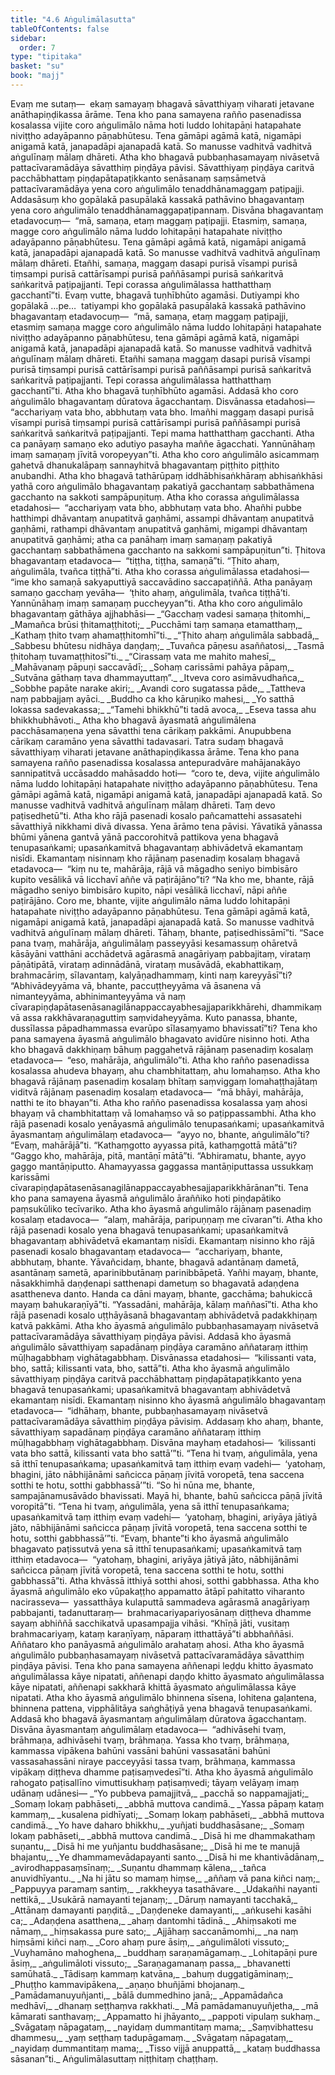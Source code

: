 ```yaml
---
title: "4.6 Aṅgulimālasutta"
tableOfContents: false
sidebar:
  order: 7
type: "tipitaka"
basket: "su"
book: "majj"
---
```



<DynamicBreadcrumb />

<Division number="347" book="majj" bookNo="10" page="301">

<Paragraph number="994" book="majj">
Evaṃ me sutaṃ—  ekaṃ samayaṃ bhagavā sāvatthiyaṃ viharati jetavane anāthapiṇḍikassa ārāme. Tena kho pana samayena rañño pasenadissa kosalassa vijite coro aṅgulimālo nāma hoti luddo lohitapāṇi hatapahate niviṭṭho adayāpanno pāṇabhūtesu. Tena gāmāpi agāmā katā, nigamāpi anigamā katā, janapadāpi ajanapadā katā. So manusse vadhitvā vadhitvā aṅgulīnaṃ mālaṃ dhāreti. Atha kho bhagavā pubbaṇhasamayaṃ nivāsetvā pattacīvaramādāya sāvatthiṃ piṇḍāya pāvisi. Sāvatthiyaṃ piṇḍāya caritvā pacchābhattaṃ piṇḍapātapaṭikkanto senāsanaṃ saṃsāmetvā pattacīvaramādāya yena coro aṅgulimālo tenaddhānamaggaṃ paṭipajji. Addasāsuṃ kho gopālakā pasupālakā kassakā pathāvino bhagavantaṃ yena coro aṅgulimālo tenaddhānamaggapaṭipannaṃ. Disvāna bhagavantaṃ etadavocuṃ—  “mā, samaṇa, etaṃ maggaṃ paṭipajji. Etasmiṃ, samaṇa, magge coro aṅgulimālo nāma luddo lohitapāṇi hatapahate niviṭṭho adayāpanno pāṇabhūtesu. Tena gāmāpi agāmā katā, nigamāpi anigamā katā, janapadāpi ajanapadā katā. So manusse vadhitvā vadhitvā aṅgulīnaṃ mālaṃ dhāreti. Etañhi, samaṇa, maggaṃ dasapi purisā vīsampi purisā tiṃsampi purisā cattārīsampi purisā paññāsampi purisā saṅkaritvā saṅkaritvā paṭipajjanti. Tepi corassa aṅgulimālassa hatthatthaṃ gacchantī”ti. Evaṃ vutte, bhagavā tuṇhībhūto agamāsi.
</Paragraph>

<Paragraph number="995" book="majj">
Dutiyampi kho gopālakā …pe…  tatiyampi kho gopālakā pasupālakā kassakā pathāvino bhagavantaṃ etadavocuṃ—  “mā, samaṇa, etaṃ maggaṃ paṭipajji, etasmiṃ samaṇa magge coro aṅgulimālo nāma luddo lohitapāṇi hatapahate niviṭṭho adayāpanno pāṇabhūtesu, tena gāmāpi agāmā katā, nigamāpi anigamā katā, janapadāpi ajanapadā katā. So manusse vadhitvā vadhitvā aṅgulīnaṃ mālaṃ dhāreti. Etañhi samaṇa maggaṃ dasapi purisā vīsampi purisā tiṃsampi purisā cattārīsampi purisā paññāsampi purisā saṅkaritvā saṅkaritvā paṭipajjanti. Tepi corassa aṅgulimālassa hatthatthaṃ gacchantī”ti.
</Paragraph>

</Division>
<Division number="348" book="majj" bookNo="10" page="302">

<Paragraph number="996" book="majj">
Atha kho bhagavā tuṇhībhūto agamāsi. Addasā kho coro aṅgulimālo bhagavantaṃ dūratova āgacchantaṃ. Disvānassa etadahosi—  “acchariyaṃ vata bho, abbhutaṃ vata bho. Imañhi maggaṃ dasapi purisā vīsampi purisā tiṃsampi purisā cattārīsampi purisā paññāsampi purisā saṅkaritvā saṅkaritvā paṭipajjanti. Tepi mama hatthatthaṃ gacchanti. Atha ca panāyaṃ samaṇo eko adutiyo pasayha maññe āgacchati. Yannūnāhaṃ imaṃ samaṇaṃ jīvitā voropeyyan”ti.
</Paragraph>

<Paragraph number="997" book="majj">
Atha kho coro aṅgulimālo asicammaṃ gahetvā dhanukalāpaṃ sannayhitvā bhagavantaṃ piṭṭhito piṭṭhito anubandhi. Atha kho bhagavā tathārūpaṃ iddhābhisaṅkhāraṃ abhisaṅkhāsi yathā coro aṅgulimālo bhagavantaṃ pakatiyā gacchantaṃ sabbathāmena gacchanto na sakkoti sampāpuṇituṃ. Atha kho corassa aṅgulimālassa etadahosi—  “acchariyaṃ vata bho, abbhutaṃ vata bho. Ahañhi pubbe hatthimpi dhāvantaṃ anupatitvā gaṇhāmi, assampi dhāvantaṃ anupatitvā gaṇhāmi, rathampi dhāvantaṃ anupatitvā gaṇhāmi, migampi dhāvantaṃ anupatitvā gaṇhāmi; atha ca panāhaṃ imaṃ samaṇaṃ pakatiyā gacchantaṃ sabbathāmena gacchanto na sakkomi sampāpuṇitun”ti. Ṭhitova bhagavantaṃ etadavoca—  “tiṭṭha, tiṭṭha, samaṇā”ti. “Ṭhito ahaṃ, aṅgulimāla, tvañca tiṭṭhā”ti. Atha kho corassa aṅgulimālassa etadahosi—  “ime kho samaṇā sakyaputtiyā saccavādino saccapaṭiññā. Atha panāyaṃ samaṇo gacchaṃ yevāha—  ‘ṭhito ahaṃ, aṅgulimāla, tvañca tiṭṭhā’ti. Yannūnāhaṃ imaṃ samaṇaṃ puccheyyan”ti.
</Paragraph>

</Division>
<Division number="349" book="majj" bookNo="10" page="302">

<Paragraph number="998" book="majj">
Atha kho coro aṅgulimālo bhagavantaṃ gāthāya ajjhabhāsi—
</Paragraph>

<Paragraph number="999" type="verses" book="majj">
_“Gacchaṃ vadesi samaṇa ṭhitomhi,_  
_Mamañca brūsi ṭhitamaṭṭhitoti;_  
_Pucchāmi taṃ samaṇa etamatthaṃ,_  
_Kathaṃ ṭhito tvaṃ ahamaṭṭhitomhī”ti._  

</Paragraph>

<Paragraph number="1000" type="verses" book="majj">
_“Ṭhito ahaṃ aṅgulimāla sabbadā,_  
_Sabbesu bhūtesu nidhāya daṇḍaṃ;_  
_Tuvañca pāṇesu asaññatosi,_  
_Tasmā ṭhitohaṃ tuvamaṭṭhitosī”ti._  

</Paragraph>

<Paragraph number="1001" type="verses" book="majj">
_“Cirassaṃ vata me mahito mahesī,_  
_Mahāvanaṃ pāpuṇi saccavādī;_  
_Sohaṃ carissāmi pahāya pāpaṃ,_  
_Sutvāna gāthaṃ tava dhammayuttaṃ”._  

</Paragraph>

<Paragraph number="1002" type="verses" book="majj">
_Itveva coro asimāvudhañca,_  
_Sobbhe papāte narake akiri;_  
_Avandi coro sugatassa pāde,_  
_Tattheva naṃ pabbajjaṃ ayāci._  

</Paragraph>

<Paragraph number="1003" type="verses" book="majj">
_Buddho ca kho kāruṇiko mahesi,_  
_Yo satthā lokassa sadevakassa;_  
_“Tamehi bhikkhū”ti tadā avoca,_  
_Eseva tassa ahu bhikkhubhāvoti._  

</Paragraph>

</Division>
<Division number="350" book="majj" bookNo="10" page="303">

<Paragraph number="1004" book="majj">
Atha kho bhagavā āyasmatā aṅgulimālena pacchāsamaṇena yena sāvatthi tena cārikaṃ pakkāmi. Anupubbena cārikaṃ caramāno yena sāvatthi tadavasari. Tatra sudaṃ bhagavā sāvatthiyaṃ viharati jetavane anāthapiṇḍikassa ārāme. Tena kho pana samayena rañño pasenadissa kosalassa antepuradvāre mahājanakāyo sannipatitvā uccāsaddo mahāsaddo hoti—  “coro te, deva, vijite aṅgulimālo nāma luddo lohitapāṇi hatapahate niviṭṭho adayāpanno pāṇabhūtesu. Tena gāmāpi agāmā katā, nigamāpi anigamā katā, janapadāpi ajanapadā katā. So manusse vadhitvā vadhitvā aṅgulīnaṃ mālaṃ dhāreti. Taṃ devo paṭisedhetū”ti.
</Paragraph>

<Paragraph number="1005" book="majj">
Atha kho rājā pasenadi kosalo pañcamattehi assasatehi sāvatthiyā nikkhami divā divassa. Yena ārāmo tena pāvisi. Yāvatikā yānassa bhūmi yānena gantvā yānā paccorohitvā pattikova yena bhagavā tenupasaṅkami; upasaṅkamitvā bhagavantaṃ abhivādetvā ekamantaṃ nisīdi. Ekamantaṃ nisinnaṃ kho rājānaṃ pasenadiṃ kosalaṃ bhagavā etadavoca—  “kiṃ nu te, mahārāja, rājā vā māgadho seniyo bimbisāro kupito vesālikā vā licchavī aññe vā paṭirājāno”ti?
</Paragraph>

<Paragraph number="1006" book="majj">
“Na kho me, bhante, rājā māgadho seniyo bimbisāro kupito, nāpi vesālikā licchavī, nāpi aññe paṭirājāno. Coro me, bhante, vijite aṅgulimālo nāma luddo lohitapāṇi hatapahate niviṭṭho adayāpanno pāṇabhūtesu. Tena gāmāpi agāmā katā, nigamāpi anigamā katā, janapadāpi ajanapadā katā. So manusse vadhitvā vadhitvā aṅgulīnaṃ mālaṃ dhāreti. Tāhaṃ, bhante, paṭisedhissāmī”ti.
</Paragraph>

<Paragraph number="1007" book="majj">
“Sace pana tvaṃ, mahārāja, aṅgulimālaṃ passeyyāsi kesamassuṃ ohāretvā kāsāyāni vatthāni acchādetvā agārasmā anagāriyaṃ pabbajitaṃ, virataṃ pāṇātipātā, virataṃ adinnādānā, virataṃ musāvādā, ekabhattikaṃ, brahmacāriṃ, sīlavantaṃ, kalyāṇadhammaṃ, kinti naṃ kareyyāsī”ti? “Abhivādeyyāma vā, bhante, paccuṭṭheyyāma vā āsanena vā nimanteyyāma, abhinimanteyyāma vā naṃ cīvarapiṇḍapātasenāsanagilānappaccayabhesajjaparikkhārehi, dhammikaṃ vā assa rakkhāvaraṇaguttiṃ saṃvidaheyyāma. Kuto panassa, bhante, dussīlassa pāpadhammassa evarūpo sīlasaṃyamo bhavissatī”ti?
</Paragraph>

<Paragraph number="1008" book="majj">
Tena kho pana samayena āyasmā aṅgulimālo bhagavato avidūre nisinno hoti. Atha kho bhagavā dakkhiṇaṃ bāhuṃ paggahetvā rājānaṃ pasenadiṃ kosalaṃ etadavoca—  “eso, mahārāja, aṅgulimālo”ti.
</Paragraph>

<Paragraph number="1009" book="majj">
Atha kho rañño pasenadissa kosalassa ahudeva bhayaṃ, ahu chambhitattaṃ, ahu lomahaṃso. Atha kho bhagavā rājānaṃ pasenadiṃ kosalaṃ bhītaṃ saṃviggaṃ lomahaṭṭhajātaṃ viditvā rājānaṃ pasenadiṃ kosalaṃ etadavoca—  “mā bhāyi, mahārāja, natthi te ito bhayan”ti. Atha kho rañño pasenadissa kosalassa yaṃ ahosi bhayaṃ vā chambhitattaṃ vā lomahaṃso vā so paṭippassambhi. Atha kho rājā pasenadi kosalo yenāyasmā aṅgulimālo tenupasaṅkami; upasaṅkamitvā āyasmantaṃ aṅgulimālaṃ etadavoca—  “ayyo no, bhante, aṅgulimālo”ti? “Evaṃ, mahārājā”ti. “Kathaṃgotto ayyassa pitā, kathaṃgottā mātā”ti? “Gaggo kho, mahārāja, pitā, mantāṇī mātā”ti.
</Paragraph>

<Paragraph number="1010" book="majj">
“Abhiramatu, bhante, ayyo gaggo mantāṇiputto. Ahamayyassa gaggassa mantāṇiputtassa ussukkaṃ karissāmi cīvarapiṇḍapātasenāsanagilānappaccayabhesajjaparikkhārānan”ti.
</Paragraph>

</Division>
<Division number="351" book="majj" bookNo="10" page="305">

<Paragraph number="1011" book="majj">
Tena kho pana samayena āyasmā aṅgulimālo āraññiko hoti piṇḍapātiko paṃsukūliko tecīvariko. Atha kho āyasmā aṅgulimālo rājānaṃ pasenadiṃ kosalaṃ etadavoca—  “alaṃ, mahārāja, paripuṇṇaṃ me cīvaran”ti. Atha kho rājā pasenadi kosalo yena bhagavā tenupasaṅkami; upasaṅkamitvā bhagavantaṃ abhivādetvā ekamantaṃ nisīdi. Ekamantaṃ nisinno kho rājā pasenadi kosalo bhagavantaṃ etadavoca—  “acchariyaṃ, bhante, abbhutaṃ, bhante. Yāvañcidaṃ, bhante, bhagavā adantānaṃ dametā, asantānaṃ sametā, aparinibbutānaṃ parinibbāpetā. Yañhi mayaṃ, bhante, nāsakkhimhā daṇḍenapi satthenapi dametuṃ so bhagavatā adaṇḍena asattheneva danto. Handa ca dāni mayaṃ, bhante, gacchāma; bahukiccā mayaṃ bahukaraṇīyā”ti. “Yassadāni, mahārāja, kālaṃ maññasī”ti. Atha kho rājā pasenadi kosalo uṭṭhāyāsanā bhagavantaṃ abhivādetvā padakkhiṇaṃ katvā pakkāmi.
</Paragraph>

<Paragraph number="1012" book="majj">
Atha kho āyasmā aṅgulimālo pubbaṇhasamayaṃ nivāsetvā pattacīvaramādāya sāvatthiyaṃ piṇḍāya pāvisi. Addasā kho āyasmā aṅgulimālo sāvatthiyaṃ sapadānaṃ piṇḍāya caramāno aññataraṃ itthiṃ mūḷhagabbhaṃ vighātagabbhaṃ. Disvānassa etadahosi—  “kilissanti vata, bho, sattā; kilissanti vata, bho, sattā”ti. Atha kho āyasmā aṅgulimālo sāvatthiyaṃ piṇḍāya caritvā pacchābhattaṃ piṇḍapātapaṭikkanto yena bhagavā tenupasaṅkami; upasaṅkamitvā bhagavantaṃ abhivādetvā ekamantaṃ nisīdi. Ekamantaṃ nisinno kho āyasmā aṅgulimālo bhagavantaṃ etadavoca—  “idhāhaṃ, bhante, pubbaṇhasamayaṃ nivāsetvā pattacīvaramādāya sāvatthiṃ piṇḍāya pāvisiṃ. Addasaṃ kho ahaṃ, bhante, sāvatthiyaṃ sapadānaṃ piṇḍāya caramāno aññataraṃ itthiṃ mūḷhagabbhaṃ vighātagabbhaṃ. Disvāna mayhaṃ etadahosi—  ‘kilissanti vata bho sattā, kilissanti vata bho sattā’”ti.
</Paragraph>

<Paragraph number="1013" book="majj">
“Tena hi tvaṃ, aṅgulimāla, yena sā itthī tenupasaṅkama; upasaṅkamitvā taṃ itthiṃ evaṃ vadehi—  ‘yatohaṃ, bhagini, jāto nābhijānāmi sañcicca pāṇaṃ jīvitā voropetā, tena saccena sotthi te hotu, sotthi gabbhassā’”ti.
</Paragraph>

<Paragraph number="1014" book="majj">
“So hi nūna me, bhante, sampajānamusāvādo bhavissati. Mayā hi, bhante, bahū sañcicca pāṇā jīvitā voropitā”ti. “Tena hi tvaṃ, aṅgulimāla, yena sā itthī tenupasaṅkama; upasaṅkamitvā taṃ itthiṃ evaṃ vadehi—  ‘yatohaṃ, bhagini, ariyāya jātiyā jāto, nābhijānāmi sañcicca pāṇaṃ jīvitā voropetā, tena saccena sotthi te hotu, sotthi gabbhassā’”ti.
</Paragraph>

<Paragraph number="1015" book="majj">
“Evaṃ, bhante”ti kho āyasmā aṅgulimālo bhagavato paṭissutvā yena sā itthī tenupasaṅkami; upasaṅkamitvā taṃ itthiṃ etadavoca—  “yatohaṃ, bhagini, ariyāya jātiyā jāto, nābhijānāmi sañcicca pāṇaṃ jīvitā voropetā, tena saccena sotthi te hotu, sotthi gabbhassā”ti. Atha khvāssā itthiyā sotthi ahosi, sotthi gabbhassa.
</Paragraph>

<Paragraph number="1016" book="majj">
Atha kho āyasmā aṅgulimālo eko vūpakaṭṭho appamatto ātāpī pahitatto viharanto nacirasseva—  yassatthāya kulaputtā sammadeva agārasmā anagāriyaṃ pabbajanti, tadanuttaraṃ—  brahmacariyapariyosānaṃ diṭṭheva dhamme sayaṃ abhiññā sacchikatvā upasampajja vihāsi. “Khīṇā jāti, vusitaṃ brahmacariyaṃ, kataṃ karaṇīyaṃ, nāparaṃ itthattāyā”ti abbhaññāsi. Aññataro kho panāyasmā aṅgulimālo arahataṃ ahosi.
</Paragraph>

</Division>
<Division number="352" book="majj" bookNo="10" page="306">

<Paragraph number="1017" book="majj">
Atha kho āyasmā aṅgulimālo pubbaṇhasamayaṃ nivāsetvā pattacīvaramādāya sāvatthiṃ piṇḍāya pāvisi. Tena kho pana samayena aññenapi leḍḍu khitto āyasmato aṅgulimālassa kāye nipatati, aññenapi daṇḍo khitto āyasmato aṅgulimālassa kāye nipatati, aññenapi sakkharā khittā āyasmato aṅgulimālassa kāye nipatati. Atha kho āyasmā aṅgulimālo bhinnena sīsena, lohitena gaḷantena, bhinnena pattena, vipphālitāya saṅghāṭiyā yena bhagavā tenupasaṅkami. Addasā kho bhagavā āyasmantaṃ aṅgulimālaṃ dūratova āgacchantaṃ. Disvāna āyasmantaṃ aṅgulimālaṃ etadavoca—  “adhivāsehi tvaṃ, brāhmaṇa, adhivāsehi tvaṃ, brāhmaṇa. Yassa kho tvaṃ, brāhmaṇa, kammassa vipākena bahūni vassāni bahūni vassasatāni bahūni vassasahassāni niraye pacceyyāsi tassa tvaṃ, brāhmaṇa, kammassa vipākaṃ diṭṭheva dhamme paṭisaṃvedesī”ti. Atha kho āyasmā aṅgulimālo rahogato paṭisallīno vimuttisukhaṃ paṭisaṃvedi; tāyaṃ velāyaṃ imaṃ udānaṃ udānesi—
</Paragraph>

<Paragraph number="1018" type="verses" book="majj">
_“Yo pubbeva pamajjitvā,_  
_pacchā so nappamajjati;_  
_Somaṃ lokaṃ pabhāseti,_  
_abbhā muttova candimā._  

</Paragraph>

<Paragraph number="1019" type="verses" book="majj">
_Yassa pāpaṃ kataṃ kammaṃ,_  
_kusalena pidhīyati;_  
_Somaṃ lokaṃ pabhāseti,_  
_abbhā muttova candimā._  

</Paragraph>

<Paragraph number="1020" type="verses" book="majj">
_Yo have daharo bhikkhu,_  
_yuñjati buddhasāsane;_  
_Somaṃ lokaṃ pabhāseti,_  
_abbhā muttova candimā._  

</Paragraph>

<Paragraph number="1021" type="verses" book="majj">
_Disā hi me dhammakathaṃ suṇantu,_  
_Disā hi me yuñjantu buddhasāsane;_  
_Disā hi me te manujā bhajantu,_  
_Ye dhammamevādapayanti santo._  

</Paragraph>

<Paragraph number="1022" type="verses" book="majj">
_Disā hi me khantivādānaṃ,_  
_avirodhappasaṃsīnaṃ;_  
_Suṇantu dhammaṃ kālena,_  
_tañca anuvidhīyantu._  

</Paragraph>

<Paragraph number="1023" type="verses" book="majj">
_Na hi jātu so mamaṃ hiṃse,_  
_aññaṃ vā pana kiñci naṃ;_  
_Pappuyya paramaṃ santiṃ,_  
_rakkheyya tasathāvare._  

</Paragraph>

<Paragraph number="1024" type="verses" book="majj">
_Udakañhi nayanti nettikā,_  
_Usukārā namayanti tejanaṃ;_  
_Dāruṃ namayanti tacchakā,_  
_Attānaṃ damayanti paṇḍitā._  

</Paragraph>

<Paragraph number="1025" type="verses" book="majj">
_Daṇḍeneke damayanti,_  
_aṅkusehi kasāhi ca;_  
_Adaṇḍena asatthena,_  
_ahaṃ dantomhi tādinā._  

</Paragraph>

<Paragraph number="1026" type="verses" book="majj">
_Ahiṃsakoti me nāmaṃ,_  
_hiṃsakassa pure sato;_  
_Ajjāhaṃ saccanāmomhi,_  
_na naṃ hiṃsāmi kiñci naṃ._  

</Paragraph>

<Paragraph number="1027" type="verses" book="majj">
_Coro ahaṃ pure āsiṃ,_  
_aṅgulimāloti vissuto;_  
_Vuyhamāno mahoghena,_  
_buddhaṃ saraṇamāgamaṃ._  

</Paragraph>

<Paragraph number="1028" type="verses" book="majj">
_Lohitapāṇi pure āsiṃ,_  
_aṅgulimāloti vissuto;_  
_Saraṇagamanaṃ passa,_  
_bhavanetti samūhatā._  

</Paragraph>

<Paragraph number="1029" type="verses" book="majj">
_Tādisaṃ kammaṃ katvāna,_  
_bahuṃ duggatigāminaṃ;_  
_Phuṭṭho kammavipākena,_  
_aṇaṇo bhuñjāmi bhojanaṃ._  

</Paragraph>

<Paragraph number="1030" type="verses" book="majj">
_Pamādamanuyuñjanti,_  
_bālā dummedhino janā;_  
_Appamādañca medhāvī,_  
_dhanaṃ seṭṭhaṃva rakkhati._  

</Paragraph>

<Paragraph number="1031" type="verses" book="majj">
_Mā pamādamanuyuñjetha,_  
_mā kāmarati santhavaṃ;_  
_Appamatto hi jhāyanto,_  
_pappoti vipulaṃ sukhaṃ._  

</Paragraph>

<Paragraph number="1032" type="verses" book="majj">
_Svāgataṃ nāpagataṃ,_  
_nayidaṃ dummantitaṃ mama;_  
_Saṃvibhattesu dhammesu,_  
_yaṃ seṭṭhaṃ tadupāgamaṃ._  

</Paragraph>

<Paragraph number="1033" type="verses" book="majj">
_Svāgataṃ nāpagataṃ,_  
_nayidaṃ dummantitaṃ mama;_  
_Tisso vijjā anuppattā,_  
_kataṃ buddhassa sāsanan”ti._  


</Paragraph>
</Division>

<Paragraph number="1034" type="center" book="majj">
Aṅgulimālasuttaṃ niṭṭhitaṃ chaṭṭhaṃ.
</Paragraph>